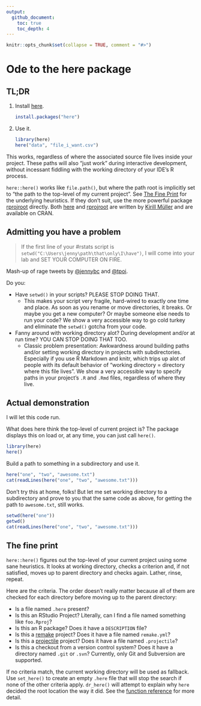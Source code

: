 ```yaml
---
output:
  github_document:
    toc: true
    toc_depth: 4
---
```


<!-- README.md is generated from README.Rmd. Please edit that file -->

```r
knitr::opts_chunk$set(collapse = TRUE, comment = "#>")
```

# Ode to the here package

## TL;DR

1. Install [here](https://krlmlr.github.io/here/).

    ```r
    install.packages("here")
    ```

2. Use it.

    ```r
    library(here)
    here("data", "file_i_want.csv")
    ```

This works, regardless of where the associated source file lives inside your project. These paths will also "just work" during interactive development, without incessant fiddling with the working directory of your IDE's R process.

`here::here()` works like `file.path()`, but where the path root is implicitly set to "the path to the top-level of my current project". See [The Fine Print](#the-fine-print) for the underlying heuristics. If they don't suit, use the more powerful package [rprojroot](https://github.com/r-lib/rprojroot) directly. Both [here](https://github.com/r-lib/here) and [rprojroot](https://github.com/r-lib/rprojroot) are written by [Kirill Müller](https://github.com/krlmlr) and are available on CRAN.

## Admitting you have a problem

> If the first line of your #rstats script is `setwd("C:\Users\jenny\path\that\only\I\have")`, I will come into your lab and SET YOUR COMPUTER ON FIRE.

Mash-up of rage tweets by [\@jennybc](https://twitter.com/JennyBryan/status/673240213313851393) and [\@tpoi](https://twitter.com/tpoi/status/720340395901648897).

Do you:

  * Have `setwd()` in your scripts? PLEASE STOP DOING THAT.
    - This makes your script very fragile, hard-wired to exactly one time and place. As soon as you rename or move directories, it breaks. Or maybe you get a new computer? Or maybe someone else needs to run your code? We show a very accessible way to go cold turkey and eliminate the `setwd()` gotcha from your code.
  * Fanny around with working directory alot? During development and/or at run time? YOU CAN STOP DOING THAT TOO.
    - Classic problem presentation: Awkwardness around building paths and/or setting working directory in projects with subdirectories. Especially if you use R Markdown and knitr, which trips up alot of people with its default behavior of "working directory = directory where this file lives".  We show a very accessible way to specify paths in your project's `.R` and `.Rmd` files, regardless of where they live.

## Actual demonstration

I will let this code run.

What does here think the top-level of current project is? The package displays this on load or, at any time, you can just call `here()`.

```r
library(here)
here()
```

Build a path to something in a subdirectory and use it.

```r
here("one", "two", "awesome.txt")
cat(readLines(here("one", "two", "awesome.txt")))
```

Don't try this at home, folks! But let me set working directory to a subdirectory and prove to you that the same code as above, for getting the path to `awesome.txt`, still works.

```r
setwd(here("one"))
getwd()
cat(readLines(here("one", "two", "awesome.txt")))
```

## The fine print

`here::here()` figures out the top-level of your current project using some sane heuristics. It looks at working directory, checks a criterion and, if not satisfied, moves up to parent directory and checks again. Lather, rinse, repeat.

Here are the criteria. The order doesn't really matter because all of them are checked for each directory before moving up to the parent directory:

  * Is a file named `.here` present?
  * Is this an RStudio Project? Literally, can I find a file named something like `foo.Rproj`?
  * Is this an R package? Does it have a `DESCRIPTION` file?
  * Is this a [remake](https://github.com/richfitz/remake#readme) project? Does it have a file named `remake.yml`?
  * Is this a [projectile](http://projectile.readthedocs.io/en/latest/) project? Does it have a file named `.projectile`?
  * Is this a checkout from a version control system? Does it have a directory named `.git` or `.svn`? Currently, only Git and Subversion are supported.

If no criteria match, the current working directory will be used as fallback. Use `set_here()` to create an empty `.here` file that will stop the search if none of the other criteria apply. `dr_here()` will attempt to explain why `here` decided the root location the way it did. See the [function reference](https://r-lib.github.io/here/reference/here.html) for more detail.
